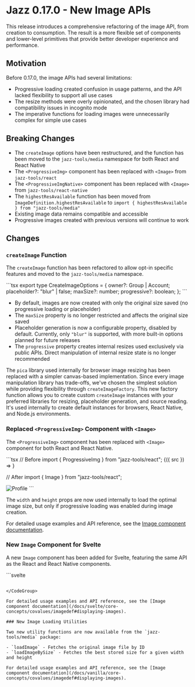 
# Jazz 0.17.0 - New Image APIs

This release introduces a comprehensive refactoring of the image API, from creation to consumption. The result is a more flexible set of components and lower-level primitives that provide better developer experience and performance.

## Motivation

Before 0.17.0, the image APIs had several limitations:

- Progressive loading created confusion in usage patterns, and the API lacked flexibility to support all use cases
- The resize methods were overly opinionated, and the chosen library had compatibility issues in incognito mode
- The imperative functions for loading images were unnecessarily complex for simple use cases

## Breaking Changes

- The `createImage` options have been restructured, and the function has been moved to the `jazz-tools/media` namespace for both React and React Native
- The `<ProgressiveImg>` component has been replaced with `<Image>` from `jazz-tools/react`
- The `<ProgressiveImgNative>` component has been replaced with `<Image>` from `jazz-tools/react-native`
- The `highestResAvailable` function has been moved from `ImageDefinition.highestResAvailable` to `import { highestResAvailable } from "jazz-tools/media"`
- Existing image data remains compatible and accessible
- Progressive images created with previous versions will continue to work

## Changes

### `createImage` Function

The `createImage` function has been refactored to allow opt-in specific features and moved to the `jazz-tools/media` namespace.

<CodeGroup>
```tsx
export type CreateImageOptions = {
  owner?: Group | Account;
  placeholder?: "blur" | false;
  maxSize?: number;
  progressive?: boolean;
};
```
</CodeGroup>

- By default, images are now created with only the original size saved (no progressive loading or placeholder)
- The `maxSize` property is no longer restricted and affects the original size saved
- Placeholder generation is now a configurable property, disabled by default. Currently, only `"blur"` is supported, with more built-in options planned for future releases
- The `progressive` property creates internal resizes used exclusively via public APIs. Direct manipulation of internal resize state is no longer recommended

The `pica` library used internally for browser image resizing has been replaced with a simpler canvas-based implementation. Since every image manipulation library has trade-offs, we've chosen the simplest solution while providing flexibility through `createImageFactory`. This new factory function allows you to create custom `createImage` instances with your preferred libraries for resizing, placeholder generation, and source reading. It's used internally to create default instances for browsers, React Native, and Node.js environments.

### Replaced `<ProgressiveImg>` Component with `<Image>`

The `<ProgressiveImg>` component has been replaced with `<Image>` component for both React and React Native.

<CodeGroup>
```tsx
// Before
import { ProgressiveImg } from "jazz-tools/react";

<ProgressiveImg image={me.profile.image}>
  {({ src }) => <img alt="" src={src} className="h-auto w-full" />}
</ProgressiveImg>

// After
import { Image } from "jazz-tools/react";

<Image imageId={me.profile.image.id} alt="Profile" width={600} />
```
</CodeGroup>

The `width` and `height` props are now used internally to load the optimal image size, but only if progressive loading was enabled during image creation.

For detailed usage examples and API reference, see the [Image component documentation](/docs/react/core-concepts/covalues/imagedef#displaying-images).

### New `Image` Component for Svelte

A new `Image` component has been added for Svelte, featuring the same API as the React and React Native components.

<CodeGroup>
```svelte
<script lang="ts">
  import { Image } from 'jazz-tools/svelte';
</script>

<Image
  imageId={image.id}
  alt=""
  class="h-auto max-h-80 max-w-full rounded-t-xl mb-1"
  width={600}
/>
```
</CodeGroup>

For detailed usage examples and API reference, see the [Image component documentation](/docs/svelte/core-concepts/covalues/imagedef#displaying-images).

### New Image Loading Utilities

Two new utility functions are now available from the `jazz-tools/media` package:

- `loadImage` - Fetches the original image file by ID
- `loadImageBySize` - Fetches the best stored size for a given width and height

For detailed usage examples and API reference, see the [Image component documentation](/docs/vanilla/core-concepts/covalues/imagedef#displaying-images).
